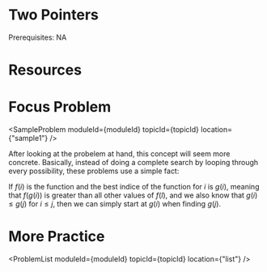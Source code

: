 


<Sidebar moduleId={moduleId} /> 

# Two Pointers

Prerequisites: NA

# Resources

<ResourceList moduleId={moduleId} topicId={topicId}/>

# Focus Problem

<SampleProblem  moduleId={moduleId} topicId={topicId} location={"sample1"} /> 

After looking at the probelem at hand, this concept will seem more concrete. Basically, instead of doing a complete search
by looping through every possibility, these problems use a simple fact: 

If $f(i)$ is the function and the best indice of the function for $i$ is $g(i)$, meaning that $f(g(i))$ is greater than 
all other values of $f(l)$, and we also know that $g(i) \leq g(j)$ for $i \leq j$, then we can simply start at $g(i)$ 
when finding $g(j)$.  

# More Practice 

<ProblemList  moduleId={moduleId} topicId={topicId} location={"list"} /> 

<TopicProgress moduleId={moduleId} topicId={topicId} />





